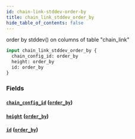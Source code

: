 ```yaml
---
id: chain-link-stddev-order-by
title: chain_link_stddev_order_by
hide_table_of_contents: false
---
```


order by stddev() on columns of table "chain_link"

```graphql
input chain_link_stddev_order_by {
  chain_config_id: order_by
  height: order_by
  id: order_by
}
```

### Fields

#### [`chain_config_id`](#) ([`order_by`](../enums/order-by))

#### [`height`](#) ([`order_by`](../enums/order-by))

#### [`id`](#) ([`order_by`](../enums/order-by))
